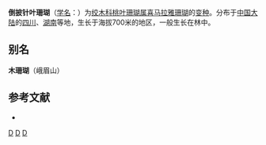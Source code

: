 {{Infraspeciesbox
| genus = Aucuba
| species = himalaica
| varietas = oblanceolata
| authority = Fang et Soong
}}

'''倒披针叶珊瑚'''（[[学名|学名]]：{{lang|la|''Aucuba himalaica'' var. ''oblanceolata''}}）为[[绞木科|绞木科]][[桃叶珊瑚属|桃叶珊瑚属]][[喜马拉雅珊瑚|喜马拉雅珊瑚]]的[[变种|变种]]。分布于[[中国大陆|中国大陆]]的[[四川|四川]]、[[湖南|湖南]]等地，生长于海拔700米的地区，一般生长在林中。

== 别名 ==
'''木珊瑚'''（峨眉山）

== 参考文献 ==
<div class="references-small">
* {{cite web| url =http://www.bioinfo.cn/db05/KmzwSpecies.php?action=view&id=29786| title =倒披针叶珊瑚（变种）| work =《中国高等植物数据库全库》| publisher =中国科学院微生物研究所| author =昆明植物研究所| accessdate =2009-02-26| deadurl =yes| archiveurl =https://web.archive.org/web/20160305054258/http://www.bioinfo.cn/db05/KmzwSpecies.php?action=view&id=29786| archivedate =2016-03-05}}
</div>

{{植物小作品}}
{{taxonbar}}
[[Category:桃叶珊瑚属|D]]
[[Category:四川植物|D]]
[[Category:云南植物|D]]